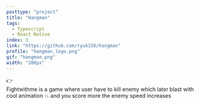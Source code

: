 ```yaml
---
posttype: "project"
title: "Hangman"
tags:
  - Typescript
  - React Native
index: 3
link: "https://github.com/ryuk156/hangman"
profile: "hangman_logo.png"
gif: "hangman.png"
width: "200px"
---
```

👉 <br />
Fightwithme is a game where user have to kill enemy which later blast with cool animation 💥 and you score more the enemy speed increases
